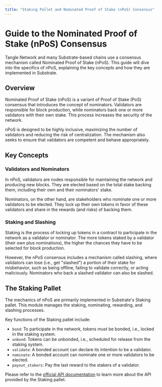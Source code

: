 ```yaml
---
title: "Staking Pallet and Nominated Proof of Stake (nPoS) Consensus"
---
```


# Guide to the Nominated Proof of Stake (nPoS) Consensus

Tangle Network and many Substrate-based chains use a consensus mechanism called Nominated Proof of Stake (nPoS). This guide will dive into the specifics of nPoS, explaining the key concepts and how they are implemented in Substrate.

## Overview

Nominated Proof of Stake (nPoS) is a variant of Proof of Stake (PoS) consensus that introduces the concept of nominators. Validators are responsible for block production, while nominators back one or more validators with their own stake. This process increases the security of the network.

nPoS is designed to be highly inclusive, maximizing the number of validators and reducing the risk of centralization. The mechanism also seeks to ensure that validators are competent and behave appropriately.

## Key Concepts

### Validators and Nominators

In nPoS, validators are nodes responsible for maintaining the network and producing new blocks. They are elected based on the total stake backing them, including their own and their nominators' stake.

Nominators, on the other hand, are stakeholders who nominate one or more validators to be elected. They lock up their own tokens in favor of these validators and share in the rewards (and risks) of backing them.

### Staking and Slashing

Staking is the process of locking up tokens in a contract to participate in the network as a validator or nominator. The more tokens staked by a validator (their own plus nominations), the higher the chances they have to be selected for block production.

However, the nPoS consensus includes a mechanism called slashing, where validators can lose (i.e., get "slashed") a portion of their stake for misbehavior, such as being offline, failing to validate correctly, or acting maliciously. Nominators who back a slashed validator can also be slashed.

## The Staking Pallet

The mechanics of nPoS are primarily implemented in Substrate's Staking pallet. This module manages the staking, nominating, rewarding, and slashing processes.

Key functions of the Staking pallet include:

- `bond`: To participate in the network, tokens must be bonded, i.e., locked in the staking system.
- `unbond`: Tokens can be unbonded, i.e., scheduled for release from the staking system.
- `validate`: A bonded account can declare its intention to be a validator.
- `nominate`: A bonded account can nominate one or more validators to be elected.
- `payout_stakers`: Pay the last reward to the stakers of a validator.

Please refer to the [official API documentation](https://substrate.dev/rustdocs/latest/pallet_staking/index.html) to learn more about the API provided by the Staking pallet.

